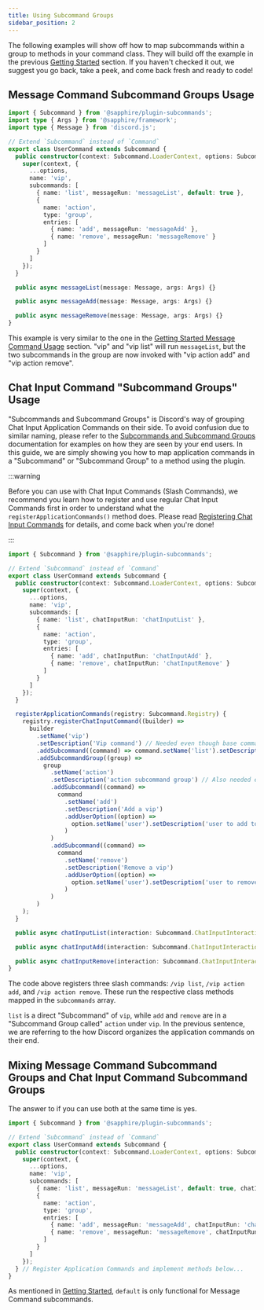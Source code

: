 ```yaml
---
title: Using Subcommand Groups
sidebar_position: 2
---
```


The following examples will show off how to map subcommands within a group to methods in your command class. They will
build off the example in the previous [Getting Started][getting-started] section. If you haven't checked it out, we
suggest you go back, take a peek, and come back fresh and ready to code!

## Message Command Subcommand Groups Usage

```typescript ts2esm2cjs|{8-19,23-27}|{10-21,25-29}
import { Subcommand } from '@sapphire/plugin-subcommands';
import type { Args } from '@sapphire/framework';
import type { Message } from 'discord.js';

// Extend `Subcommand` instead of `Command`
export class UserCommand extends Subcommand {
  public constructor(context: Subcommand.LoaderContext, options: Subcommand.Options) {
    super(context, {
      ...options,
      name: 'vip',
      subcommands: [
        { name: 'list', messageRun: 'messageList', default: true },
        {
          name: 'action',
          type: 'group',
          entries: [
            { name: 'add', messageRun: 'messageAdd' },
            { name: 'remove', messageRun: 'messageRemove' }
          ]
        }
      ]
    });
  }

  public async messageList(message: Message, args: Args) {}

  public async messageAdd(message: Message, args: Args) {}

  public async messageRemove(message: Message, args: Args) {}
}
```

This example is very similar to the one in the [Getting Started Message Command
Usage][getting-started-message-command-usage] section. "vip" and "vip list" will run `messageList`, but the two
subcommands in the group are now invoked with "vip action add" and "vip action remove".

## Chat Input Command "Subcommand Groups" Usage

"Subcommands and Subcommand Groups" is Discord's way of grouping Chat Input Application Commands on their side. To avoid
confusion due to similar naming, please refer to the
[Subcommands and Subcommand Groups](https://discord.com/developers/docs/interactions/application-commands#subcommands-and-subcommand-groups)
documentation for examples on how they are seen by your end users. In this guide, we are simply showing you how to map
application commands in a "Subcommand" or "Subcommand Group" to a method using the plugin.

:::warning

Before you can use with Chat Input Commands (Slash Commands), we recommend you learn how to register and use regular
Chat Input Commands first in order to understand what the `registerApplicationCommands()` method does. Please read
[Registering Chat Input Commands][register] for details, and come back when you're done!

:::

```typescript ts2esm2cjs|{8-19,23-51,53-57}|{9-20,24-52,54-58}
import { Subcommand } from '@sapphire/plugin-subcommands';

// Extend `Subcommand` instead of `Command`
export class UserCommand extends Subcommand {
  public constructor(context: Subcommand.LoaderContext, options: Subcommand.Options) {
    super(context, {
      ...options,
      name: 'vip',
      subcommands: [
        { name: 'list', chatInputRun: 'chatInputList' },
        {
          name: 'action',
          type: 'group',
          entries: [
            { name: 'add', chatInputRun: 'chatInputAdd' },
            { name: 'remove', chatInputRun: 'chatInputRemove' }
          ]
        }
      ]
    });
  }

  registerApplicationCommands(registry: Subcommand.Registry) {
    registry.registerChatInputCommand((builder) =>
      builder
        .setName('vip')
        .setDescription('Vip command') // Needed even though base command isn't displayed to end user
        .addSubcommand((command) => command.setName('list').setDescription('List vips'))
        .addSubcommandGroup((group) =>
          group
            .setName('action')
            .setDescription('action subcommand group') // Also needed even though the group isn't displayed to end user
            .addSubcommand((command) =>
              command
                .setName('add')
                .setDescription('Add a vip')
                .addUserOption((option) =>
                  option.setName('user').setDescription('user to add to vip list').setRequired(true)
                )
            )
            .addSubcommand((command) =>
              command
                .setName('remove')
                .setDescription('Remove a vip')
                .addUserOption((option) =>
                  option.setName('user').setDescription('user to remove from vip list').setRequired(true)
                )
            )
        )
    );
  }

  public async chatInputList(interaction: Subcommand.ChatInputInteraction) {}

  public async chatInputAdd(interaction: Subcommand.ChatInputInteraction) {}

  public async chatInputRemove(interaction: Subcommand.ChatInputInteraction) {}
}
```

The code above registers three slash commands: `/vip list`, `/vip action add`, and `/vip action remove`. These run the
respective class methods mapped in the `subcommands` array.

`list` is a direct "Subcommand" of `vip`, while `add` and `remove` are in a "Subcommand Group called" `action` under
`vip`. In the previous sentence, we are referring to the how Discord organizes the application commands on their end.

## Mixing Message Command Subcommand Groups and Chat Input Command Subcommand Groups

The answer to if you can use both at the same time is yes.

```typescript ts2esm2cjs|{8-19}
import { Subcommand } from '@sapphire/plugin-subcommands';

// Extend `Subcommand` instead of `Command`
export class UserCommand extends Subcommand {
  public constructor(context: Subcommand.LoaderContext, options: Subcommand.Options) {
    super(context, {
      ...options,
      name: 'vip',
      subcommands: [
        { name: 'list', messageRun: 'messageList', default: true, chatInputRun: 'chatInputList' },
        {
          name: 'action',
          type: 'group',
          entries: [
            { name: 'add', messageRun: 'messageAdd', chatInputRun: 'chatInputAdd' },
            { name: 'remove', messageRun: 'messageRemove', chatInputRun: 'chatInputRemove' }
          ]
        }
      ]
    });
  } // Register Application Commands and implement methods below...
}
```

As mentioned in [Getting Started][getting-started], `default` is only functional for Message Command subcommands.

[getting-started]: ./getting-started
[getting-started-message-command-usage]: ./getting-started#message-command-usage
[register]: ../../commands/application-commands/application-command-registry/registering-chat-input-commands
